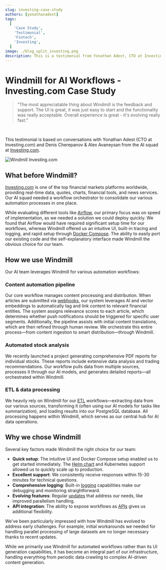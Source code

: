 ```yaml
---
slug: investing-case-study
authors: [yonathanadest]
tags:
  [
    'Case Study',
    'Testimonial',
    'Fintech',
    'Investing',
  ]
image: ./blog_split_investing.png
description: This is a testimonial from Yonathan Adest, CTO at Investing.com, about how Windmill has helped them to automate their workflows and improve their data processing capabilities.
---
```


# Windmill for AI Workflows - Investing.com Case Study

> "The most appreciatable thing about Windmill is the feedback and support. The UI is great, it was just easy to start and the functionality was really acceptable. Overall experience is great - it's evolving really fast."

<br/>

This testimonial is based on conversations with Yonathan Adest (CTO at Investing.com) and Denis Cherepanov & Alex Avaneysan from the AI squad at [Investing.com](https://www.investing.com/).

![Windmill Investing.com](./blog_split_investing.png)

## What before Windmill?

[Investing.com](https://www.investing.com/) is one of the top financial markets platforms worldwide, providing real-time data, quotes, charts, financial tools, and news services. Our AI squad needed a workflow orchestrator to consolidate our various automation processes in one place.

While evaluating different tools like [Airflow](https://airflow.apache.org/), our primary focus was on speed of implementation, as we needed a solution we could deploy quickly. We found that Airflow would have required significant setup time for our workflows, whereas Windmill offered us an intuitive UI, built-in tracing and logging, and rapid setup through [Docker Compose](/docs/advanced/self_host#docker). The ability to easily port our existing code and the self-explanatory interface made Windmill the obvious choice for our team.

## How we use Windmill

Our AI team leverages Windmill for various automation workflows:

### Content automation pipeline

Our core workflow manages content processing and distribution. When articles are submitted via [webhooks](/docs/core_concepts/webhooks), our system leverages AI and vector embeddings to automatically tag and link content to relevant financial entities. The system assigns relevance scores to each article, which determines whether push notifications should be triggered for specific user segments. Additionally, the pipeline assists with initial content translations, which are then refined through human review. We orchestrate this entire process—from content ingestion to smart distribution—through Windmill.

### Automated stock analysis

We recently launched a project generating comprehensive PDF reports for individual stocks. These reports include extensive data analysis and trading recommendations. Our workflow pulls data from multiple sources, processes it through our AI models, and generates detailed reports—all orchestrated within Windmill.

### ETL & data processing

We heavily rely on Windmill for our [ETL](/docs/core_concepts/data_pipelines) workflows—extracting data from our various sources, transforming it (often using our AI models for tasks like summarization), and loading results into our PostgreSQL database. All processing happens within Windmill, which serves as our central hub for AI data operations.

## Why we chose Windmill

Several key factors made Windmill the right choice for our team:

- **Quick setup**: The intuitive UI and Docker Compose setup enabled us to get started immediately. The [Helm chart](/docs/advanced/self_host#helm-chart) and Kubernetes support allowed us to quickly scale up to production.
- **Excellent support**: We consistently receive responses within 15-30 minutes for technical questions.
- **Comprehensive logging**: Built-in [logging](/docs/core_concepts/audit_logs) capabilities make our debugging and monitoring straightforward.
- **Evolving features**: Regular [updates](/changelog) that address our needs, like improved parallelism handling.
- **API integration**: The ability to expose workflows as [APIs](/docs/core_concepts/webhooks) gives us additional flexibility.

We've been particularly impressed with how Windmill has evolved to address early challenges. For example, initial workarounds we needed for handling parallel processing of large datasets are no longer necessary thanks to recent updates.

While we primarily use Windmill for automated workflows rather than its UI generation capabilities, it has become an integral part of our infrastructure, handling everything from periodic data crawling to complex AI-driven content generation.